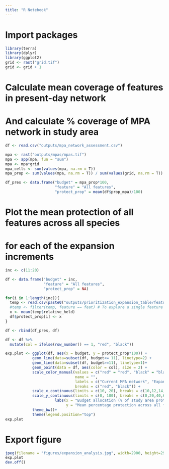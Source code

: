 ```yaml
---
title: "R Notebook"
---
```

# Import packages
```r
library(terra)
library(dplyr)
library(ggplot2)
grid <- rast("grid.tif")
grid <- grid + 1
```

# Calculate mean coverage of features in present-day network
# And calculate % coverage of MPA network in study area
```r
df <- read.csv("outputs/mpa_network_assessment.csv")

mpa <- rast("outputs/mpas/mpas.tif")
mpa <- app(mpa, fun = "sum")
mpa <- mpa*grid
mpa_cells <- sum(values(mpa, na.rm = T))
mpa_prop <- sum(values(mpa, na.rm = T)) / sum(values(grid, na.rm = T))

df_pres <- data.frame("budget" = mpa_prop*100, 
                      "feature" = "All features",
                      "protect_prop" = mean(df$prop_mpa)/100)
```

# Plot the mean protection of all features across all species 
# for each of the expansion increments
```r
inc <- c(11:20)

df <- data.frame("budget" = inc, 
                 "feature" = "All features",
                 "protect_prop" = NA)

for(i in 1:length(inc)){
  temp <- read.csv(paste0("outputs/prioritization_expansion_table/feature_representation_", inc[i], "percent.csv"))
  #temp <- filter(temp, feature == feat) # To explore a single feature type
  x <- mean(temp$relative_held)
  df$protect_prop[i] <- x
}

df <- rbind(df_pres, df)

df <- df %>%
  mutate(col = ifelse(row_number() == 1, "red", "black"))

exp.plot <- ggplot(df, aes(x = budget, y = protect_prop*100)) +
            geom_line(data=subset(df, budget<= 11), linetype=2) +
            geom_line(data=subset(df, budget>=11), linetype=1)+
            geom_point(data = df, aes(color = col), size = 2) +
            scale_color_manual(values = c("red" = "red", "black" = "black"),
                               name = "", 
                               labels = c("Current MPA network", "Expansion scenario"),
                               breaks = c("red", "black")) +
            scale_x_continuous(limits = c(10, 20), breaks = c(10,12,14,16,18,20))+
            scale_y_continuous(limits = c(0, 100), breaks = c(0,20,40,60,80,100))+
                      labs(x = "Budget allocation (% of study area protected)",
                           y = "Mean percentage protection across all features") +
            theme_bw()+
            theme(legend.position="top")
exp.plot
```

# Export figure
```r
jpeg(filename = "figures/expansion_analysis.jpg", width=2900, height=2900, res=600)
exp.plot
dev.off()
```